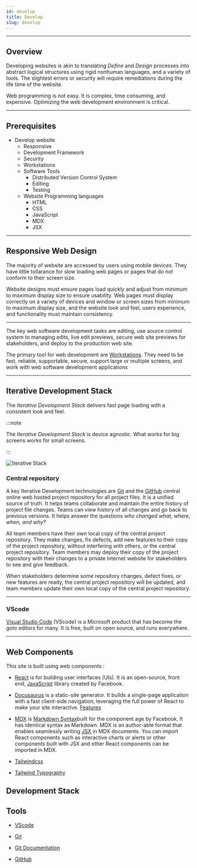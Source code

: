 ```yaml
---
id: develop
title: Develop
slug: develop
---
```


---

## Overview

Developing websites is akin to translating *Define* and *Design* processes into abstract logical structures using rigid nonhuman languages, and a variety of tools. The slightest errors or security  will require remediations during the life time of the website.

Web programming is not easy. It is complex, time consuming, and expensive. Optimizing the web development environment is critical.

---

## Prerequisites

- Develop website
	- Responsive
	- Development Framework
	- Security
	- Workstations
	- Software Tools
	    - Distributed Version Control System
	    - Editing
	    - Testing
	- Website Programming languages
	    - HTML
	    - CSS
	    - JavaScript
	    - MDX
	    - JSX

---

## Responsive Web Design

The majority of website are accessed by users using mobile devices. They have little tollarance for slow loading web pages or pages that do not conform to their screen size.

Website designs must ensure pages load quickly and adjust from minimum to maximum display size to ensure usability. Web pages must display correctly on a variety of devices and window or screen sizes from minimum to maximum display size, and the website look and feel, users experience, and functionality must maintain consistency.


---


The key web software development tasks are editing, use source control system to managing edits, live edit previews, secure web site previews for stakeholders, and deploy to the production web site.

The primary tool for web development are [ Workstations](workstations). They need to be fast, reliable, supportable, secure, support large or multiple screens, and work with web software development applications

---

## Iterative Development Stack

The *Iterative Development Stack*  delivers fast page loading  with a consistent look and feel.

:::note

The *Iterative Development Stack* is device agnostic. What works for  big screens works for  small screens.

:::

![Iterative Stack](/img/IterativeDevStack.png)

### Central repository

A key Iterative Development technologies are [Git](https://git-scm.com/) and the [GitHub](https://github.com/) central online web hosted project repository for all project files. It is a unified source of truth. It helps teams collaborate and maintain the entire history of project file changes. Teams can view history of all changes and go back to previous versions. It helps answer the questions _who changed what, where, when, and why?_

All team members have their own local copy of the central project repository. They make changes, fix defects, add new features to their copy of the project repository, without interfering with others, or the central project repository. Team members may deploy their copy of the project repository with their changes to a private Internet website for stakeholders to see and give feedback.

When stakeholders determine some repository changes, defect fixes, or new features are ready, the central project repository will be updated, and team members update their own local copy of the central project repository.

<!--
Some times companies may have little interest in how their websites are constructed, as long as they have the features and functionality needed to satisfy their users. The cost of error and security remediation, may cost a magnitude or more money than creating the websites.
-->
---

### VScode

[Visual Studio Code](https://code.visualstudio.com) (VScode) is a Microsoft product that has become  the goto editors for many. It is free, built on open source, and runs everywhere.

---
## Web Components
 
This site is built using web components :

- [React](https://reactjs.org/) is for building user interfaces (UIs). It is an open-source, front end, [JavaScript](https://developer.mozilla.org/en-US/docs/Web/JavaScript) library created by Facebook. 

- [Docusaurus](https://docusaurus.io/)  is a static-site generator. It builds a single-page application with a fast client-side navigation, leveraging the full power of React to make your site interactive. [Features](https://docusaurus.io/docs#features)

- [MDX](https://mdxjs.com) is [Markdown Syntax](https://daringfireball.net/projects/markdown/syntax)built for the component age by Facebook. It has identical syntax as Markdown. MDX is an author-able format that enables seamlessly writing [JSX](https://mdxjs.com/getting-started/#jsx) in MDX documents. You can import React components such as interactive charts or alerts or other components built with JSX and other React components can be imported in MDX.


- [Tailwindcss](https://tailwindcss.com)

- [Tailwind Typography](https://github.com/tailwindlabs/tailwindcss-typography)

## Development Stack





## Tools

- [VScode](https://code.visualstudio.com)

- [Git](https://git-scm.com)

- [Git Documentation](https://git-scm.com/doc)

- [GitHub](https://github.com)
